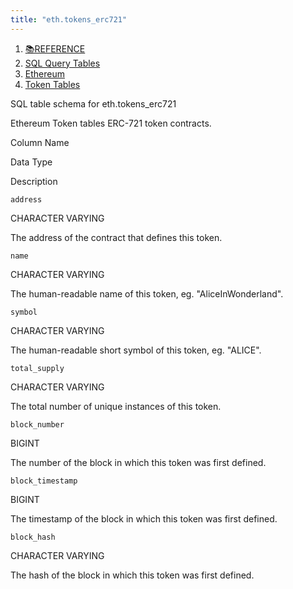 ```yaml
---
title: "eth.tokens_erc721"
---
```


1. [📚REFERENCE](/reference)
2. [SQL Query Tables](/reference/sql-query-tables)
3. [Ethereum](/reference/sql-query-tables/ethereum)
4. [Token Tables](/reference/sql-query-tables/ethereum/token-tables)

SQL table schema for eth.tokens\_erc721

Ethereum Token tables ERC-721 token contracts.

Column Name

Data Type

Description

`address`

CHARACTER VARYING

The address of the contract that defines this token.

`name`

CHARACTER VARYING

The human-readable name of this token, eg. "AliceInWonderland".

`symbol`

CHARACTER VARYING

The human-readable short symbol of this token, eg. "ALICE".

`total_supply`

CHARACTER VARYING

The total number of unique instances of this token.

`block_number`

BIGINT

The number of the block in which this token was first defined.

`block_timestamp`

BIGINT

The timestamp of the block in which this token was first defined.

`block_hash`

CHARACTER VARYING

The hash of the block in which this token was first defined.
